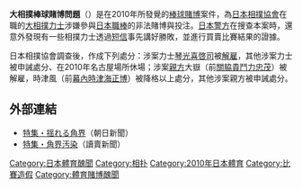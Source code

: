 {{japanese|japanese=大相撲野球賭博問題|kana=おおずもうやきゅうとばくもんだい|romaji=Ōzumō yakyu tobaku mondai}}

'''大相撲棒球賭博問題'''（{{lang-ja|大相撲野球賭博問題}}）是在2010年所發覺的[[棒球|棒球]][[賭博|賭博]]案件，為[[日本相撲協會|日本相撲協會]]在職的[[大相撲|大相撲]][[力士|力士]]涉嫌參與[[日本職棒|日本職棒]]的非法賭博與投注。[[日本警方|日本警方]]在搜查本案時，還意外發現有一些相撲力士透過[[短信|短信]]事先講好勝敗，並進行買賣比賽結果的證據。

日本相撲協會調查後，作成下列處分：涉案力士[[琴光喜啓司|琴光喜啓司]]被[[解雇|解雇]]，其他涉案力士被申誡處分、在2010年名古屋場所休場；涉案[[親方_(消歧義)|親方]]大嶽（前[[關脇|關脇]][[貴鬥力忠茂|貴鬥力忠茂]]）被解雇，時津風（前[[幕內|幕內]][[時津海正博|時津海正博]]）被降格以上處分，其他涉案親方被申誡處分。

== 外部連結 ==
*[http://www.asahi.com/special/08020/ 特集・揺れる角界]{{Wayback|url=http://www.asahi.com/special/08020/ |date=20110111024843 }}（朝日新聞）
*[https://web.archive.org/web/20100708162039/http://www.yomiuri.co.jp/feature/20100617-861507/ 特集・角界汚染]（讀賣新聞）

{{相撲}}
[[Category:日本體育醜聞|Category:日本體育醜聞]]
[[Category:相扑|Category:相扑]]
[[Category:2010年日本體育|Category:2010年日本體育]]
[[Category:比賽造假|Category:比賽造假]]
[[Category:體育賭博醜聞|Category:體育賭博醜聞]]